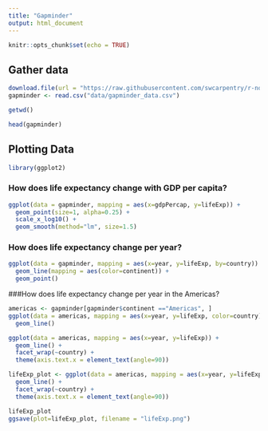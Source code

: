 ```yaml
---
title: "Gapminder"
output: html_document
---
```


```r
knitr::opts_chunk$set(echo = TRUE)
```

## Gather data

```r
download.file(url = "https://raw.githubusercontent.com/swcarpentry/r-novice-gapminder/gh-pages/_episodes_rmd/data/gapminder_data.csv", destfile = "data/gapminder_data.csv")
gapminder <- read.csv("data/gapminder_data.csv")
```
```r
getwd()
```

```r
head(gapminder)
```
## Plotting Data

```r
library(ggplot2)
```

### How does life expectancy change with GDP per capita?

```r
ggplot(data = gapminder, mapping = aes(x=gdpPercap, y=lifeExp)) + 
  geom_point(size=1, alpha=0.25) +
  scale_x_log10() +
  geom_smooth(method="lm", size=1.5)
```

### How does life expectancy change per year?

```r
ggplot(data = gapminder, mapping = aes(x=year, y=lifeExp, by=country)) + 
  geom_line(mapping = aes(color=continent)) +
  geom_point()
```

###How does life expectancy change per year in the Americas?

```r
americas <- gapminder[gapminder$continent =="Americas", ]
ggplot(data = americas, mapping = aes(x=year, y=lifeExp, color=country)) +
  geom_line()
```

```r

ggplot(data = americas, mapping = aes(x=year, y=lifeExp)) + 
  geom_line() +
  facet_wrap(~country) +
  theme(axis.text.x = element_text(angle=90))
```

```r
lifeExp_plot <- ggplot(data = americas, mapping = aes(x=year, y=lifeExp)) + 
  geom_line() +
  facet_wrap(~country) +
  theme(axis.text.x = element_text(angle=90))
```

```r
lifeExp_plot
ggsave(plot=lifeExp_plot, filename = "lifeExp.png")
```
